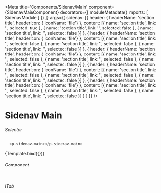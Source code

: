 
<Meta title='Components/Sidenav/Main'
  component={SidenavMainComponent}
  decorators={[
    moduleMetadata({
      imports: [
        SidenavModule
      ]
    })
  ]}
  args={{ 
    sidenav: [{
      header: { headerName: 'section title', headerIcon: { iconName: 'file'} },
      content: [{
        name: 'section title',
        link: '',
        selected: true
      },
      {
        name: 'section title',
        link: '',
        selected: false
      },
      {
        name: 'section title',
        link: '',
        selected: false
      }]
    },
    {
      header: { headerName: 'section title', headerIcon: { iconName: 'file'} },
      content: [{
        name: 'section title',
        link: '',
        selected: false
      },
      {
        name: 'section title',
        link: '',
        selected: false
      },
      {
        name: 'section title',
        link: '',
        selected: false
      }]
    },
    {
      header: { headerName: 'section title', headerIcon: { iconName: 'file'} },
      content: [{
        name: 'section title',
        link: '',
        selected: false
      },
      {
        name: 'section title',
        link: '',
        selected: false
      },
      {
        name: 'section title',
        link: '',
        selected: false
      }]
    },
    {
      header: { headerName: 'section title', headerIcon: { iconName: 'file'} },
      content: [{
        name: 'section title',
        link: '',
        selected: false
      },
      {
        name: 'section title',
        link: '',
        selected: false
      },
      {
        name: 'section title',
        link: '',
        selected: false
      }]
    },
    {
      header: { headerName: 'section title', headerIcon: { iconName: 'file'} },
      content: [{
        name: 'section title',
        link: '',
        selected: false
      },
      {
        name: 'section title',
        link: '',
        selected: false
      },
      {
        name: 'section title',
        link: '',
        selected: false
      }]
    }
   ]
  }}
/>


# Sidenav Main

###### Selector
```ts
  <p-sidenav-main></p-sidenav-main>
```
<Canvas>
  <Story name="Main"
    args={{
    }}>
    {Template.bind({})}
  </Story>
</Canvas>

###### Component
```ts

```

###### ITab
```ts

```